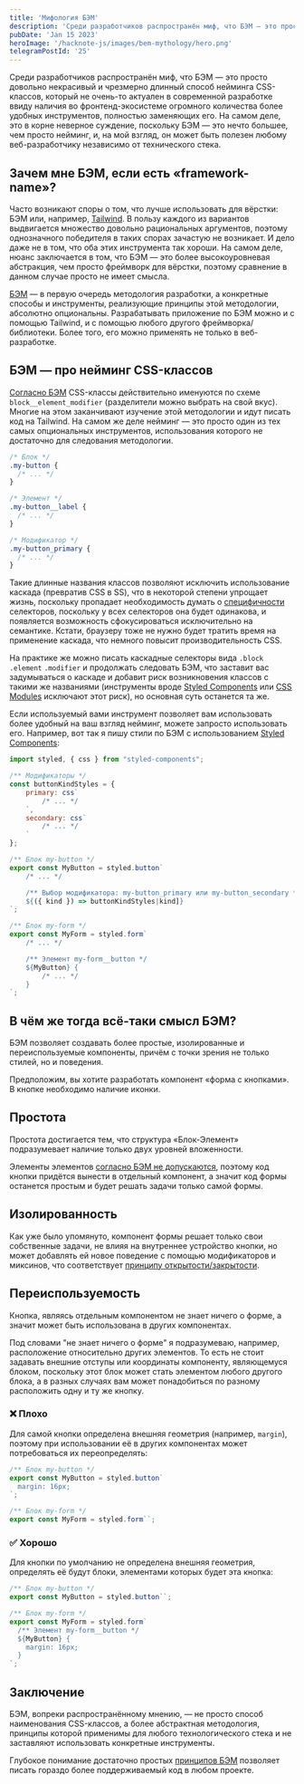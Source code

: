 ```yaml
---
title: 'Мифология БЭМ'
description: 'Среди разработчиков распространён миф, что БЭМ — это просто довольно некрасивый и чрезмерно длинный способ нейминга CSS-классов, который не очень-то актуален в современной разработке ввиду наличия во фронтенд-экосистеме огромного количества более удобных инструментов, полностью заменяющих его. На самом деле, это в корне неверное суждение, поскольку БЭМ — это нечто большее, чем просто нейминг, и, на мой взгляд, он может быть полезен любому веб-разработчику независимо от технического стека...'
pubDate: 'Jan 15 2023'
heroImage: '/hacknote-js/images/bem-mythology/hero.png'
telegramPostId: '25'
---
```


Среди разработчиков распространён миф, что БЭМ — это просто довольно некрасивый и чрезмерно длинный способ нейминга CSS-классов, который не очень-то актуален в современной разработке ввиду наличия во фронтенд-экосистеме огромного количества более удобных инструментов, полностью заменяющих его. На самом деле, это в корне неверное суждение, поскольку БЭМ — это нечто большее, чем просто нейминг, и, на мой взгляд, он может быть полезен любому веб-разработчику независимо от технического стека.

## Зачем мне БЭМ, если есть «framework-name»?

Часто возникают споры о том, что лучше использовать для вёрстки: БЭМ или, например, [Tailwind](https://tailwindcss.com/). В пользу каждого из вариантов выдвигается множество довольно рациональных аргументов, поэтому однозначного победителя в таких спорах зачастую не возникает. И дело даже не в том, что оба этих инструмента так хороши. На самом деле, нюанс заключается в том, что БЭМ — это более высокоуровневая абстракция, чем просто фреймворк для вёрстки, поэтому сравнение в данном случае просто не имеет смысла.

[БЭМ](https://ru.wikipedia.org/wiki/БЭМ) — в первую очередь методология разработки, а конкретные способы и инструменты, реализующие принципы этой методологии, абсолютно опциональны. Разрабатывать приложение по БЭМ можно и с помощью Tailwind, и с помощью любого другого фреймворка/библиотеки. Более того, его можно применять не только в веб-разработке.

## БЭМ — про нейминг CSS-классов

[Согласно БЭМ](https://ru.bem.info/methodology/naming-convention/) CSS-классы действительно именуются по схеме `block__element_modifier` (разделители можно выбрать на свой вкус). Многие на этом заканчивают изучение этой методологии и идут писать код на Tailwind. На самом же деле нейминг — это просто один из тех самых опциональных инструментов, использования которого не достаточно для следования методологии.

```css
/* Блок */
.my-button {
  /* ... */
}

/* Элемент */
.my-button__label {
  /* ... */
}

/* Модификатор */
.my-button_primary {
  /* ... */
}
```

Такие длинные названия классов позволяют исключить использование каскада (превратив CSS в SS), что в некоторой степени упрощает жизнь, поскольку пропадает необходимость думать о [специфичности](https://doka.guide/css/specificity/) селекторов, поскольку у всех селекторов она будет одинакова, и появляется возможность сфокусироваться исключительно на семантике. Кстати, браузеру тоже не нужно будет тратить время на применение каскада, что немного повысит производительность CSS.

На практике же можно писать каскадные селекторы вида `.block` `.element` `.modifier` и продолжать следовать БЭМ, что заставит вас задумываться о каскаде и добавит риск возникновения классов с такими же названиями (инструменты вроде [Styled Components](https://styled-components.com/docs/basics#motivation) или [CSS Modules](https://github.com/css-modules/css-modules) исключают этот риск), но основная суть останется та же.

Если используемый вами инструмент позволяет вам использовать более удобный на ваш взгляд нейминг, можете запросто использовать его. Например, вот так я пишу стили по БЭМ с использованием [Styled Components](https://styled-components.com/):

```js
import styled, { css } from "styled-components";

/** Модификаторы */
const buttonKindStyles = {
    primary: css`
        /* ... */
    `,
    secondary: css`
        /* ... */
    `
};

/** Блок my-button */
export const MyButton = styled.button`
    /* ... */

    /** Выбор модификатора: my-button_primary или my-button_secondary */
    ${({ kind }) => buttonKindStyles|kind]}
`;

/** Блок my-form */
export const MyForm = styled.form`
    /* ... */

    /** Элемент my-form__button */
    ${MyButton} {
        /* ... */
    }
`;
```

## В чём же тогда всё-таки смысл БЭМ?

БЭМ позволяет создавать более простые, изолированные и переиспользуемые компоненты, причём с точки зрения не только стилей, но и поведения.

Предположим, вы хотите разработать компонент «форма с кнопками». В кнопке необходимо наличие иконки.

## Простота

Простота достигается тем, что структура «Блок-Элемент» подразумевает наличие только двух уровней вложенности.

Элементы элементов [согласно БЭМ не допускаются](https://ru.bem.info/methodology/faq/#почему-не-стоит-создавать-элементы-элементов-block__elem1__elem2), поэтому код кнопки придётся вынести в отдельный компонент, а значит код формы останется простым и будет решать задачи только самой формы.

## Изолированность

Как уже было упомянуто, компонент формы решает только свои собственные задачи, не влияя на внутреннее устройство кнопки, но может добавлять ей новое поведение с помощью модификаторов и миксинов, что соответствует [принципу открытости/закрытости](https://ru.wikipedia.org/wiki/Принцип_открытости/закрытости).

## Переиспользуемость

Кнопка, являясь отдельным компонентом не знает ничего о форме, а значит может быть использована в других компонентах.

Под словами "не знает ничего о форме" я подразумеваю, например, расположение относительно других элементов. То есть не стоит задавать внешние отступы или координаты компоненту, являющемуся блоком, поскольку этот блок может стать элементом любого другого блока, а в разных случаях вам может понадобиться по разному расположить одну и ту же кнопку.

### ❌ Плохо

Для самой кнопки определена внешняя геометрия (например, `margin`), поэтому при использовании её в других компонентах может потребоваться их переопределять:

```js del={3}
/** Блок my-button */
export const MyButton = styled.button`
  margin: 16px;
`;

/** Блок my-form */
export const MyForm = styled.form``;
```

### ✅ Хорошо

Для кнопки по умолчанию не определена внешняя геометрия, определять её будут блоки, элементами которых будет эта кнопка:

```js ins={7-9}
/** Блок my-button */
export const MyButton = styled.button``;

/** Блок my-form */
export const MyForm = styled.form`
  /** Элемент my-form__button */
  ${MyButton} {
    margin: 16px;
  }
`;
```

## Заключение

БЭМ, вопреки распространённому мнению, — не просто способ наименования CSS-классов, а более абстрактная методология, принципы которой применимы для любого технологического стека и не заставляют использовать конкретные инструменты.

Глубокое понимание достаточно простых [принципов БЭМ](https://ru.bem.info/methodology/key-concepts/) позволяет писать гораздо более поддерживаемый код в любом проекте.
